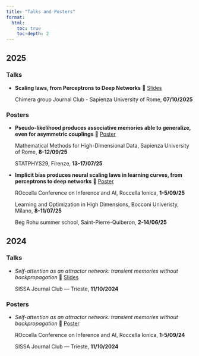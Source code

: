 ```yaml
---
title: "Talks and Posters"
format:
  html:
    toc: true
    toc-depth: 2
---
```


## 2025

### Talks

- **Scaling laws, from Perceptrons to Deep Networks** 🔽 [Slides](files/talks/2025/chimera_journal_club_slides.pdf)

  Chimera group Journal Club - Sapienza University of Rome, **07/10/2025** 

### Posters

- **Pseudo-likelihood produces associative memories able to generalize, even for asymmetric couplings** 🔽 [Poster](files/talks/2025/PL_poster.pdf)

  Mathematical Methods for High-Dimensional Data, Sapienza University of Rome, **8-12/09/25**

  STATPHYS29, Firenze, **13-17/07/25**

- **Implicit bias produces neural scaling laws in learning curves, from perceptrons to deep networks** 🔽 [Poster](files/talks/2025/PW_poster.pdf)

  ROccella Conference on Inference and AI, Roccella Ionica, **1-5/09/25**

  Learning and Optimization in High Dimensions, Bocconi Univeristy, Milano, **8-11/07/25**

  Beg Rohu summer school, Saint-Pierre-Quiberon, **2-14/06/25**

## 2024

### Talks

- *Self-attention as an attractor network: transient memories without backpropagation*  🔽 [Slides](files/talks/2024/sissa_journal_club_2024_slides.pdf)

  SISSA Journal Club — Trieste, **11/10/2024**  
  
### Posters

- *Self-attention as an attractor network: transient memories without backpropagation*  🔽 [Poster](files/talks/2024/SA_poster.pdf)

  ROccella Conference on Inference and AI, Roccella Ionica, **1-5/09/24**

  SISSA Journal Club — Trieste, **11/10/2024**  
  
